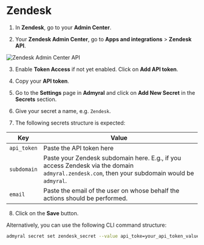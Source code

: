 # Zendesk

1. In **Zendesk**, go to your **Admin Center**.

2. Your **Zendesk Admin Center**, go to **Apps and integrations** > **Zendesk API**.

![Zendesk Admin Center API](/zendesk_admin_zendesk_api.png)

3. Enable **Token Access** if not yet enabled. Click on **Add API token**.

4. Copy your **API token**.

5. Go to the **Settings** page in **Admyral** and click on **Add New Secret** in the **Secrets** section.

6. Give your secret a name, e.g. `Zendesk`.

7. The following secrets structure is expected:

| Key         | Value                                                                                                                                        |
| ----------- | -------------------------------------------------------------------------------------------------------------------------------------------- |
| `api_token` | Paste the API token here                                                                                                                     |
| `subdomain` | Paste your Zendesk subdomain here. E.g., if you access Zendesk via the domain `admyral.zendesk.com`, then your subdomain would be `admyral`. |
| `email`     | Paste the email of the user on whose behalf the actions should be performed.                                                                 |

8. Click on the **Save** button.

Alternatively, you can use the following CLI command structure:

```bash
admyral secret set zendesk_secret --value api_toke=your_api_token_value --value subdomain=your_subdomain --value email=your_email
```
